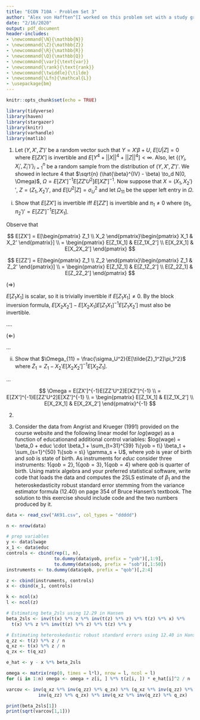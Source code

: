 ```yaml
---
title: "ECON 710A - Problem Set 3"
author: "Alex von Hafften^[I worked on this problem set with a study group of Michael Nattinger, Andrew Smith, and Ryan Mather. I also discussed problems with Sarah Bass, Emily Case, Danny Edgel, and Katherine Kwok.]"
date: "2/16/2020"
output: pdf_document
header-includes:
- \newcommand{\N}{\mathbb{N}}
- \newcommand{\Z}{\mathbb{Z}}
- \newcommand{\R}{\mathbb{R}}
- \newcommand{\Q}{\mathbb{Q}}
- \newcommand{\var}{\text{var}}
- \newcommand{\rank}{\text{rank}}
- \newcommand{\twiddle}{\tilde}
- \newcommand{\Lfn}{\mathcal{L}}
- \usepackage{bm}
---
```


```r
knitr::opts_chunk$set(echo = TRUE)

library(tidyverse)
library(haven)
library(stargazer)
library(knitr)
library(varhandle)
library(matlib)

```

1. Let $(Y, X', Z')'$ be a random vector such that $Y = X'\beta + U$, $E[U|Z]=0$ where $E[ZX']$ is invertible and $E[Y^4 + ||X||^4 + ||Z||^4] < \infty$. Also, let $\{(Y_i, X_i', Z_i')'\}_{i=1}^n$ be a random sample from the distribution of $(Y, X', Z')'$.  We showed in lecture 4 that $\sqrt{n} (\hat{\beta}^{IV} - \beta) \to_d N(0, \Omega)$, $\Omega = E[ZX']^{-1}E[ZZ'U^2]E[XZ']^{-1}$.  Now suppose that $X = (X_1, X_2')'$, $Z = (Z_1, X_2')'$, and $E[U^2 | Z] = \sigma_U^2$ and let $\Omega_{11}$ be the upper left entry in $\Omega$.

(i) Show that $E[ZX']$ is invertible iff $E[ZZ']$ is invertible and $\pi_1 \neq 0$ where $(\pi_1, \pi_2')' = E[ZZ']^{-1}E[ZX_1]$.

Observe that

$$
E[ZX'] 
= E[\begin{pmatrix} Z_1 \\ X_2 \end{pmatrix}\begin{pmatrix} X_1 & X_2' \end{pmatrix}] \\
= \begin{pmatrix} E[Z_1X_1] & E[Z_1X_2'] \\ E[X_2X_1] & E[X_2X_2'] \end{pmatrix}
$$

$$
E[ZZ'] 
= E[\begin{pmatrix} Z_1 \\ Z_2 \end{pmatrix}\begin{pmatrix} Z_1 & Z_2' \end{pmatrix}] \\
= \begin{pmatrix} E[Z_1Z_1] & E[Z_1Z_2'] \\ E[Z_2Z_1] & E[Z_2Z_2'] \end{pmatrix}
$$

$( \Rightarrow )$

$E[Z_1X_1]$ is scalar, so it is trivially invertible if $E[Z_1X_1] \neq 0$. By the block inversion formula, $E[X_2X_2'] - E[X_2X_1]E[Z_1X_1]^{-1}E[Z_1X_2']$ must also be invertible. 

....

$( \Leftarrow )$

...

(ii) Show that $\Omega_{11} = \frac{\sigma_U^2}{E[\tilde{Z}_1^2]\pi_1^2}$ where $\tilde{Z}_1 = Z_1 - X_2'E[X_2X_2']^{-1}E[X_2Z_1]$.

...

$$
\Omega 
= E[ZX']^{-1}E[ZZ'U^2]E[XZ']^{-1} \\
= E[ZX']^{-1}E[ZZ'U^2]E[XZ']^{-1} \\
= \begin{pmatrix} E[Z_1X_1] & E[Z_1X_2'] \\ E[X_2X_1] & E[X_2X_2'] \end{pmatrix}^{-1}
$$

\pagebreak

2. 

\pagebreak

3. Consider the data from Angrist and Krueger (1991) provided on the course website and the following linear model for $log(wage)$ as a function of educationand additional control variables: $log(wage) = \beta_0 + educ \cdot \beta_1 + \sum_{t=31}^{39} 1\{yob = t\} \beta_t + \sum_{s=1}^{50} 1\{sob = s\} \gamma_s + U$, where $yob$ is year of birth and $sob$ is state of birth. As instruments for $educ$ consider three instruments: $1\{qob= 2\},1\{qob= 3\},1\{qob= 4\}$ where $qob$ is quarter of birth. Using matrix algebra and your preferred statistical software, write code that loads the data and computes the 2SLS estimate of $\beta_1$ and the heteroskedasticity robust standard error stemming from the variance estimator formula (12.40) on page 354 of Bruce Hansen’s textbook.  The solution to this exercise should include code and the two numbers produced by it.

```r
data <- read_csv("AK91.csv", col_types = "ddddd")

n <- nrow(data)

# prep variables
y <- data$lwage
x_1 <- data$educ
controls <- cbind(rep(1, n),
                  to.dummy(data$yob, prefix = "yob")[,1:9],
                  to.dummy(data$sob, prefix = "sob")[,1:50])
instruments <- to.dummy(data$qob, prefix = "qob")[,2:4]

z <- cbind(instruments, controls)
x <- cbind(x_1, controls)

k <- ncol(x)
l <- ncol(z)

# Estimating beta_2sls using 12.29 in Hansen
beta_2sls <- inv(t(x) %*% z %*% inv(t(z) %*% z) %*% t(z) %*% x) %*% 
  t(x) %*% z %*% inv(t(z) %*% z) %*% t(z) %*% y

# Estimating heteroskedastic robust standard errors using 12.40 in Hansen
q_zz <- t(z) %*% z / n
q_xz <- t(x) %*% z / n 
q_zx <- t(q_xz)

e_hat <- y - x %*% beta_2sls

omega <- matrix(rep(0, times = l*l), nrow = l, ncol = l)
for (i in 1:n) omega <- omega + z[i, ] %*% t(z[i, ]) * e_hat[i]^2 / n

varcov <- inv(q_xz %*% inv(q_zz) %*% q_zx) %*% (q_xz %*% inv(q_zz) %*% omega %*% 
            inv(q_zz) %*% q_zx) %*% inv(q_xz %*% inv(q_zz) %*% q_zx)

print(beta_2sls[1])
print(sqrt(varcov[1,1]))
```